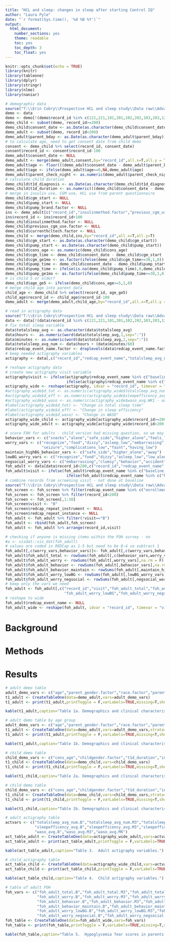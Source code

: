 ```yaml
---
title: "HCL and sleep: changes in sleep after starting Control IQ"
author: "Laura Pyle"
date: "`r format(Sys.time(), '%d %B %Y')`"
output:   
  html_document:
    number_sections: yes
    theme: readable
    toc: yes
    toc_depth: 3
    toc_float: yes
---
```


```r
knitr::opts_chunk$set(echo = TRUE)
library(knitr)
library(tableone)
library(dplyr)
library(stringr)
library(nlme)
library(naniar)
```

```r
# demographic data
source("T:\\Erin Cobry\\Prospective HCL and sleep study\\Data raw\\AdvancedHybridClosed-Demographics_R_2021-11-11_1646.r")
demo <- data
demo <- demo[!(demo$record_id %in% c(121,221,101,201,102,202,103,203,121,221,111,211,131,231,141,241)),]
demo_child <- subset(demo, record_id>=200)
demo_child$consent_date <- as.Date(as.character(demo_child$consent_date))
demo_adult <- subset(demo, record_id<200)
demo_adult$parent_bday <- as.Date(as.character(demo_adult$parent_bday))
# to calculate age, need to get consent date from child demo
consent <- demo_child %>% select(record_id, consent_date)
consent$record_id <- consent$record_id-100
demo_adult$consent_date <- NULL
demo_adult <- merge(demo_adult,consent,by="record_id",all.x=T,all.y = T)
demo_adult$age <- floor(((demo_adult$consent_date - demo_adult$parent_bday)/365.25))
demo_adult$age <- ifelse(demo_adult$age==0,NA,demo_adult$age)
demo_adult$parent_check_night <- as.numeric(demo_adult$parent_check_night)
# calculate child duration
demo_child$t1d_diagnosis <- as.Date(as.character(demo_child$t1d_diagnosis))
demo_child$t1d_duration <- as.numeric(((demo_child$consent_date - demo_child$t1d_diagnosis)/365.25))
# merge in insulin use, CGM use, HCL use from parent questionnaire
demo_child$cgm_start <- NULL
demo_child$pump_start <- NULL
demo_child$pump_brand.factor <- NULL
ins <- demo_adult[c("record_id","insulinmethod.factor","previous_cgm_use.factor","currenthcltech.factor","cgm_start","pump_start","pump_brand.factor")]
ins$record_id <- ins$record_id+100
demo_child$insulinmethod.factor <- NULL
demo_child$previous_cgm_use.factor <- NULL
demo_child$currenthcltech.factor <- NULL
demo_child <- merge(demo_child,ins,by="record_id",all.x=T,all.y=T)
demo_child$cgm_start <- as.Date(as.character(demo_child$cgm_start))
demo_child$pump_start <- as.Date(as.character(demo_child$pump_start))
demo_child$cons_age <- as.numeric(demo_child$cons_age)
demo_child$cgm_time <- demo_child$consent_date - demo_child$cgm_start
demo_child$cgm_ge1mo <- as.factor(ifelse(demo_child$cgm_time>=30,1,0))
demo_child$pump_time <- demo_child$consent_date - demo_child$pump_start
demo_child$pump_time <- ifelse(is.na(demo_child$pump_time),0,demo_child$pump_time)
demo_child$pump_ge1mo <- as.factor(ifelse(demo_child$pump_time>=30,1,0))
# is child 5 or older?
demo_child$age_ge5 <- ifelse(demo_child$cons_age>=5,1,0)
# merge child age into parent data
child_age <- demo_child %>% select(record_id, age_ge5)
child_age$record_id <- child_age$record_id-100
demo_adult <- merge(demo_adult,child_age,by="record_id",all.x=T,all.y = T)

# read in actigraphy data
source("T:\\Erin Cobry\\Prospective HCL and sleep study\\Data raw\\AdvancedHybridClosed-ATTDAbstracts2022_R_2021-11-08_2000.r")
data <- data[!(data$record_id %in% c(121,221,101,201,102,202,103,203,121,221,111,211,131,231,141,241)),]
# fix total sleep variable
data$totalsleep_avg <- as.character(data$totalsleep_avg)
data$hours <-  as.numeric(word(data$totalsleep_avg,1,sep=":"))
data$minutes <- as.numeric(word(data$totalsleep_avg,2,sep=":"))
data$totalsleep_avg_num <- data$hours + (data$minutes/60)
data$redcap_event_name.factor <- droplevels(data$redcap_event_name.factor)
# keep needed actigraphy variables
actigraphy <- data[,c("record_id","redcap_event_name","totalsleep_avg_num","sleepefficency_avg","waso_avg")]

# reshape actigraphy data
# create new actigraphy visit variable
actigraphy$visit <- ifelse(actigraphy$redcap_event_name %in% c("baseline_day_1_arm_1","baseline_day_1_arm_2"),"B",
                           ifelse(actigraphy$redcap_event_name %in% c("hcl_month_3_day_1_arm_1","hcl_month_3_day_1_arm_2"),"M3","M6"))
actigraphy_wide <- reshape(actigraphy, idvar = "record_id", timevar = "visit", direction = "wide")
#actigraphy_wide$d_tot <- as.numeric(actigraphy_wide$totalsleep_avg_num.WK1 - actigraphy_wide$totalsleep_avg_num.B)
#actigraphy_wide$d_eff <- as.numeric(actigraphy_wide$sleepefficency_avg.WK1 - actigraphy_wide$sleepefficency_avg.B)
#actigraphy_wide$d_waso <- as.numeric(actigraphy_wide$waso_avg.WK1 - actigraphy_wide$waso_avg.B)
#label(actigraphy_wide$d_tot) <- "Change in total sleep time"
#label(actigraphy_wide$d_eff) <- "Change in sleep efficiency"
#label(actigraphy_wide$d_waso) <- "Change in WASO"
actigraphy_wide_child <- actigraphy_wide[actigraphy_wide$record_id>=200,]
actigraphy_wide_adult <- actigraphy_wide[actigraphy_wide$record_id<200,]

# score FOH for adults - child version had missing question, so we may impute that later
behavior_vars <- c("snacks","alone","safe_side","higher_alone","feels_low","reduce_insulin","away","fast_acting","exercise_low","outing","nighttime")
worry_vars <- c("recognize","food","dizzy","asleep_low","embarrassing","low_alone","clumsy","behavior","no_one","accident","bad_evaluation",
                "seizure","complications_low","faint","having_low")
maintain_highBG_behavior_vars <- c("safe_side","higher_alone","away")
lowBG_worry_vars <- c("recognize","food","dizzy","asleep_low","low_alone","no_one","seizure","complications_low","faint","having_low")
negsocial_worry_vars <- c("embarrassing","clumsy","behavior","accident","bad_evaluation")
foh_adult <- data[data$record_id<200,c("record_id","redcap_event_name",behavior_vars,worry_vars)]
foh_adult$visit <- ifelse(foh_adult$redcap_event_name %in% c("baseline_day_1_arm_1","baseline_day_1_arm_2"),"B",
                           ifelse(foh_adult$redcap_event_name %in% c("hcl_month_3_day_1_arm_1","hcl_month_3_day_1_arm_2"),"M3","M6"))
# combine records from screening visit - not done at baseline
source("T:\\Erin Cobry\\Prospective HCL and sleep study\\Data raw\\AdvancedHybridClosed-ParentFOHSurvey_R_2021-11-12_1624.r")
foh_screen <- foh_screen %>% filter(redcap_event_name %in% c("enrollment_arm_1","enrollment_arm_2"))
foh_screen <- foh_screen %>% filter(record_id<200)
foh_screen <- foh_screen[,1:30]
foh_screen$visit <- "B"
foh_screen$redcap_repeat_instrument <- NULL
foh_screen$redcap_repeat_instance <- NULL
foh_adult <- foh_adult %>% filter(!visit=="B")
foh_adult <- rbind(foh_adult,foh_screen)
foh_adult <- foh_adult %>% arrange(record_id,visit)

# checking if anyone is missing items within the FOH survey - no
#a <- visdat::vis_dat(foh_adult)
# values are coded in REDCap as 1-5 but need to be 0-4 so subtract 1
foh_adult[,c(worry_vars,behavior_vars)]<- foh_adult[,c(worry_vars,behavior_vars)] - 1
foh_adult$foh_adult_total <- rowSums(foh_adult[,c(behavior_vars,worry_vars)],na.rm = F)
foh_adult$foh_adult_worry <- rowSums(foh_adult[,worry_vars],na.rm = F)
foh_adult$foh_adult_behavior <- rowSums(foh_adult[,behavior_vars],na.rm = F)
foh_adult$foh_adult_behavior_maintain <- rowSums(foh_adult[,maintain_highBG_behavior_vars],na.rm = F)
foh_adult$foh_adult_worry_lowBG <- rowSums(foh_adult[,lowBG_worry_vars],na.rm = F)
foh_adult$foh_adult_worry_negsocial <- rowSums(foh_adult[,negsocial_worry_vars],na.rm = F)
# keep only the vars we need
foh_adult <- foh_adult[,c("record_id","visit","foh_adult_total","foh_adult_worry","foh_adult_behavior","foh_adult_behavior_maintain",
                          "foh_adult_worry_lowBG","foh_adult_worry_negsocial")]
# reshape to wide
foh_adult$redcap_event_name <- NULL
foh_adult_wide <- reshape(foh_adult, idvar = "record_id", timevar = "visit", direction = "wide")

```

# Background

# Methods

# Results

```r
# adult demo table
adult_demo_vars <- c("age","parent_gender.factor","race.factor","parent_check_night")
t1_adult <- CreateTableOne(data=demo_adult,vars=adult_demo_vars)
t1_adult <- print(t1_adult,printToggle = F,varLabels=TRUE,missing=T,showAllLevels = T,nonnorm=c("age"),test = F)

kable(t1_adult,caption="Table 1a. Demographics and clinical characteristics in parents.")
```

```r
# adult demo table by age group
adult_demo_vars <- c("age","parent_gender.factor","race.factor","parent_check_night")
t1_adult <- CreateTableOne(data=demo_adult,vars=adult_demo_vars,strata="age_ge5")
t1_adult <- print(t1_adult,printToggle = F,varLabels=TRUE,missing=T,showAllLevels = T,nonnorm=c("age"),test = F)

kable(t1_adult,caption="Table 1b. Demographics and clinical characteristics in parents, by child age.")
```

```r
# child demo table
child_demo_vars <- c("cons_age","childgender.factor","t1d_duration","insulinmethod.factor","pump_ge1mo","cgm_ge1mo")
t1_child <- CreateTableOne(data=demo_child,vars=child_demo_vars)
t1_child <- print(t1_child,printToggle = F,varLabels=TRUE,missing=T,showAllLevels = T,nonnorm=c("t1d_duration"),test = F)

kable(t1_child,caption="Table 2a. Demographics and clinical characteristics in children.")
```

```r
# child demo table
child_demo_vars <- c("cons_age","childgender.factor","t1d_duration","insulinmethod.factor","pump_ge1mo","cgm_ge1mo")
t1_child <- CreateTableOne(data=demo_child,vars=child_demo_vars,strata="age_ge5")
t1_child <- print(t1_child,printToggle = F,varLabels=TRUE,missing=T,showAllLevels = T,nonnorm=c("t1d_duration"),test = F)

kable(t1_child,caption="Table 2b. Demographics and clinical characteristics in children, by child age.")
```

```r
# adult actigraphy table
actvars <- c("totalsleep_avg_num.B","totalsleep_avg_num.M3","totalsleep_avg_num.M6",
             "sleepefficency_avg.B","sleepefficency_avg.M3","sleepefficency_avg.M6",
             "waso_avg.B","waso_avg.M3","waso_avg.M6")
act_table_adult <- CreateTableOne(data=actigraphy_wide_adult,vars=actvars)
act_table_adult <- print(act_table_adult,printToggle = F,varLabels=TRUE,missing=T,showAllLevels = T,test = F)

kable(act_table_adult,caption="Table 3.  Adult actigraphy variables.")
```

```r
# child actigraphy table
act_table_child <- CreateTableOne(data=actigraphy_wide_child,vars=actvars)
act_table_child <- print(act_table_child,printToggle = F,varLabels=TRUE,missing=T,showAllLevels = T,test = F)

kable(act_table_child,caption="Table 4.  Child actigraphy variables.")
```

```r
# table of adult FOH
foh_vars <- c("foh_adult_total.B","foh_adult_total.M3","foh_adult_total.M6",
              "foh_adult_worry.B","foh_adult_worry.M3","foh_adult_worry.M6",
              "foh_adult_behavior.B","foh_adult_behavior.M3","foh_adult_behavior.M6",
              "foh_adult_behavior_maintain.B","foh_adult_behavior_maintain.M3","foh_adult_behavior_maintain.M6",
              "foh_adult_worry_lowBG.B","foh_adult_worry_lowBG.M3","foh_adult_worry_lowBG.M6",
              "foh_adult_worry_negsocial.B","foh_adult_worry_negsocial.M3","foh_adult_worry_negsocial.M6")
foh_table <- CreateTableOne(data=foh_adult_wide,vars=foh_vars)
foh_table <- print(foh_table,printToggle = F,varLabels=TRUE,missing=T,showAllLevels = T,test = F)

kable(foh_table,caption="Table 5.  Hypoglycemia fear scores in parents.")
```

